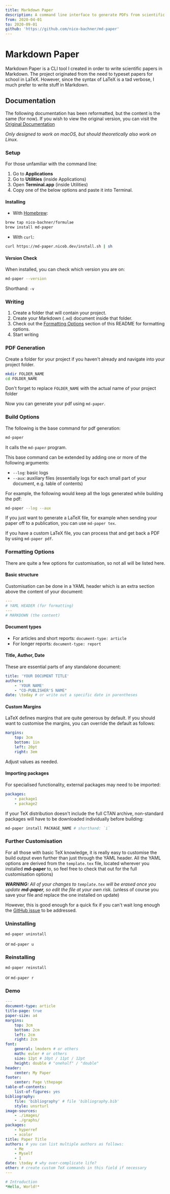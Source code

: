 ```yaml
---
title: Markdown Paper
description: A command line interface to generate PDFs from scientific papers written in Markdown
from: 2020-04-01
to: 2020-09-01
github: 'https://github.com/nico-bachner/md-paper'
---
```


# Markdown Paper

Markdown Paper is a CLI tool I created in order to write scientific papers in Markdown. The project originated from the need to typeset papers for school in LaTeX. However, since the syntax of LaTeX is a tad verbose, I much prefer to write stuff in Markdown.

## Documentation

The following documentation has been reformatted, but the content is the same (for now). If you wish to view the original version, you can visit the [Original Documentation](https://md-paper.vercel.app/docs)

_Only designed to work on macOS, but should theoretically also work on Linux._

### Setup

For those unfamiliar with the command line:

1.  Go to **Applications**
2.  Go to **Utilities** (inside Applications)
3.  Open **Terminal.app** (inside Utilities)
4.  Copy one of the below options and paste it into Terminal.

#### Installing

-   With [Homebrew](https://brew.sh):

```bash
brew tap nico-bachner/formulae
brew install md-paper
```

-   With `curl`:

```bash
curl https://md-paper.nicob.dev/install.sh | sh
```

#### Version Check

When installed, you can check which version you are on:

```bash
md-paper --version
```

Shorthand: `-v`

### Writing

1. Create a folder that will contain your project.
2. Create your Markdown (`.md`) document inside that folder.
3. Check out the [Formatting Options](#formatting-options) section of this README for formatting options.
4. Start writing

### PDF Generation

Create a folder for your project if you haven't already and navigate into your project folder.

```bash
mkdir FOLDER_NAME
cd FOLDER_NAME
```

Don't forget to replace `FOLDER_NAME` with the actual name of your project folder

Now you can generate your pdf using `md-paper`.

### Build Options

The following is the base command for pdf generation:

```bash
md-paper
```

It calls the `md-paper` program.

This base command can be extended by adding one or more of the following arguments:

-   `--log`: basic logs
-   `--aux`: auxiliary files (essentially logs for each small part of your document, e.g. table of contents)

For example, the following would keep all the logs generated while building the pdf:

```bash
md-paper --log --aux
```

If you just want to generate a LaTeX file, for example when sending your paper off to a publication, you can use `md-paper tex`.

If you have a custom LaTeX file, you can process that and get back a PDF by using `md-paper pdf`.

### Formatting Options

There are quite a few options for customisation, so not all will be listed here.

#### Basic structure

Customisation can be done in a YAML header which is an extra section above the content of your document:

```yml
---
# YAML HEADER (for formatting)
---
# MARKDOWN (the content)
```

#### Document types

-   For articles and short reports: `document-type: article`
-   For longer reports: `document-type: report`

#### Title, Author, Date

These are essential parts of any standalone document:

```yml
title: 'YOUR DOCUMENT TITLE'
authors:
    - 'YOUR NAME'
    - "CO-PUBLISHER'S NAME"
date: \today # or write out a specific date in parentheses
```

#### Custom Margins

LaTeX defines margins that are quite generous by default. If you should want to customise the margins, you can override the default as follows:

```yml
margins:
    top: 3cm
    bottom: 1in
    left: 20pt
    right: 3em
```

Adjust values as needed.

#### Importing packages

For specialised functionality, external packages may need to be imported:

```yml
packages:
    - package1
    - package2
```

If your TeX distribution doesn't include the full CTAN archive, non-standard packages will have to be downloaded individually before building:

```bash
md-paper install PACKAGE_NAME # shorthand: `i`
```

### Further Customisation

For all those with basic TeX knowledge, it is really easy to customise the build output even further than just through the YAML header. All the YAML options are derived from the `template.tex` file, located wherever you installed **md-paper** to, so feel free to check that out for the full customisation options)

**_WARNING:_**
_All of your changes to `template.tex` will be erased once you update **md-paper**, so edit the file at your own risk._ (unless of course you save your file and replace the one installed on update)

However, this is good enough for a quick fix if you can't wait long enough the [GitHub issue](https://github.com/nico-bachner/md-paper/issues) to be addressed.

### Uninstalling

```bash
md-paper uninstall
```

or `md-paper u`

### Reinstalling

```bash
md-paper reinstall
```

or `md-paper r`

### Demo

```yml
---
document-type: article
title-page: true
paper-size: a4
margins:
    top: 3cm
    bottom: 2cm
    left: 2cm
    right: 2cm
font:
    general: lmodern # or others
    math: euler # or others
    size: 12pt # 10pt / 11pt / 12pt
    height: double # "onehalf" / "double"
header:
    center: My Paper
footer:
    center: Page \thepage
table-of-contents:
    list-of-figures: yes
bibliography:
    file: 'bibliography' # file 'bibliography.bib'
    style: unsrturl
image-sources:
    - ./images/
    - ./graphs/
packages:
    - hyperref
    - xcolor
title: Paper Title
authors: # you can list multiple authors as follows:
    - Me
    - Myself
    - I
date: \today # why over-complicate life?
other: # create custom TeX commands in this field if necessary
---

# Introduction
*Hello, World!*
```
